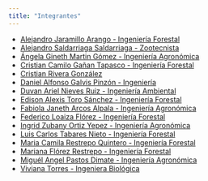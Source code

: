 ```yaml
---
title: "Integrantes"
---
```


- [Alejandro Jaramillo Arango - Ingeniería Forestal](https://github.com/Ale-j)
- [Alejandro Saldarriaga Saldarriaga - Zootecnista]()
- [Ángela Gineth Martin Gómez - Ingeniería Agronómica]()
- [Cristian Camilo Gañan Tapasco - Ingeniería Forestal]()
- [Cristian Rivera González](https://github.com/riveracrist)
- [Daniel Alfonso Galvis Pinzón - Ingeniería]()
- [Duvan Ariel Nieves Ruiz - Ingeniería Ambiental]()
- [Edison Alexis Toro Sánchez - Ingeniería Forestal](https://github.com/edatorosa)
- [Fabiola Janeth Arcos Alpala - Ingeniería Agronómica]()
- [Federico Loaiza Flórez - Ingeniería Forestal](https://kawaiilos3r.netlify.com/)
- [Ingrid Zubany Ortiz Yepez - Ingeniería Agronómica]()
- [Luis Carlos Tabares Nieto - Ingeniería Forestal]()
- [Maria Camila Restrepo Quintero - Ingeniería Forestal]()
- [Mariana Flórez Restrepo - Ingeniería Forestal](https://github.com/MarianaFlorezRpo)
- [Miguél Angel Pastos Dimate - Ingeniería Agronómica]()
- [Viviana Torres - Ingeniera Biológica]()
